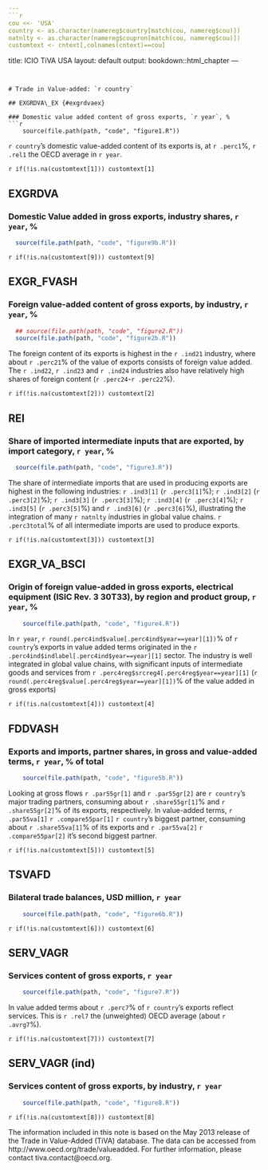 ---
```{r preamble, echo = FALSE}
cou <<- 'USA'
country <- as.character(namereg$country[match(cou, namereg$cou)])
natnlty <- as.character(namereg$coupron[match(cou, namereg$cou)])
customtext <- cntext[,colnames(cntext)==cou]
```
title: ICIO TiVA USA
layout: default
output: bookdown::html_chapter
---
	   
# Trade in Value-added: `r country`

## EXGRDVA\_EX {#exgrdvaex}

### Domestic value added content of gross exports, `r year`, %
```{r fig1, fig.path="figures/report_icio_tiva/USA/", fig.height=5, fig.width=10, echo=FALSE, message=FALSE}
	source(file.path(path, "code", "figure1.R"))
```

`r country`'s domestic value-added content of its exports is, at `r .perc1`%, `r .rel1` the OECD average in `r year`.

`r if(!is.na(customtext[1])) customtext[1]`

## EXGRDVA {#exgrdva}

### Domestic Value added in gross exports, industry shares, `r year`, %
```{r fig9, fig.path="figures/report_icio_tiva/USA/", fig.height=5, fig.width=10, echo=FALSE, message=FALSE}
  source(file.path(path, "code", "figure9b.R"))
```

`r if(!is.na(customtext[9])) customtext[9]`

## EXGR\_FVASH {#exgrfvash}

### Foreign value-added content of gross exports, by industry, `r year`, %
```{r fig2, fig.path="figures/report_icio_tiva/USA/", fig.height=5, fig.width=10, echo=FALSE, message=FALSE}
  ## source(file.path(path, "code", "figure2.R"))
  source(file.path(path, "code", "figure2b.R"))
```

The foreign content of its exports is highest in the `r .ind21` industry, where about `r .perc21`% of the value of exports consists of foreign value added.
The `r .ind22`, `r .ind23` and `r .ind24` industries also have relatively high shares of foreign content (`r .perc24`-`r .perc22`%).

`r if(!is.na(customtext[2])) customtext[2]`


## REI {#rei}

### Share of imported intermediate inputs that are exported, by import category, `r year`, %
```{r fig3, fig.path="figures/report_icio_tiva/USA/", fig.height=5, fig.width=10, echo=FALSE, message=FALSE}
  source(file.path(path, "code", "figure3.R"))
```
  
The share of intermediate imports that are used in producing exports are highest in the following industries:
`r .ind3[1]` (`r .perc3[1]`%);
`r .ind3[2]` (`r .perc3[2]`%);
`r .ind3[3]` (`r .perc3[3]`%);
`r .ind3[4]` (`r .perc3[4]`%);
`r .ind3[5]` (`r .perc3[5]`%) and
`r .ind3[6]` (`r .perc3[6]`%),
illustrating the integration of many `r natnlty` industries in global value chains.
`r .perc3total`% of all intermediate imports are used to produce exports.

`r if(!is.na(customtext[3])) customtext[3]`


## EXGR\_VA\_BSCI {#exgrvabsci}
### Origin of foreign value-added in gross exports, electrical equipment (ISIC Rev. 3 30T33), by region and product group, `r year`, %
```{r fig4, fig.path="figures/report_icio_tiva/USA/", fig.height=6, fig.width=10, echo=FALSE, message=FALSE}
	source(file.path(path, "code", "figure4.R"))
```

In `r year`,
`r round(.perc4ind$value[.perc4ind$year==year][1])`% of
`r country`'s exports in value added terms originated in the
`r .perc4ind$indlabel[.perc4ind$year==year][1]` sector. The industry is well integrated in global value chains, with significant inputs of intermediate goods and services from `r .perc4reg$srcreg4[.perc4reg$year==year][1]` (`r round(.perc4reg$value[.perc4reg$year==year][1])`% of the value added in gross exports)

`r if(!is.na(customtext[4])) customtext[4]`


## FDDVASH {#fddvash}

### Exports and imports, partner shares, in gross and value-added terms, `r year`, % of total
```{r fig5, fig.path="figures/report_icio_tiva/USA/", fig.height=4, fig.width=10, echo=FALSE, message=FALSE}
	source(file.path(path, "code", "figure5b.R"))
```

Looking at gross flows `r .par55gr[1]` and `r .par55gr[2]` are `r country`'s major trading partners, consuming about `r .share55gr[1]`% and `r .share55gr[2]`% of its exports, respectively.
In value-added terms, `r .par55va[1]` `r .compare55par[1]` `r country`'s biggest partner, consuming about `r .share55va[1]`% of its exports and `r .par55va[2]` `r .compare55par[2]` it's second biggest partner.

`r if(!is.na(customtext[5])) customtext[5]`

## TSVAFD {#tsvafd}

### Bilateral trade balances, USD million, `r year`
```{r fig6, fig.path="figures/report_icio_tiva/USA/", fig.height=4, fig.width=10, echo=FALSE, message=FALSE}
	source(file.path(path, "code", "figure6b.R"))
```

`r if(!is.na(customtext[6])) customtext[6]`

## SERV\_VAGR {#servvagr}

### Services content of gross exports, `r year`
```{r fig7, fig.path="figures/report_icio_tiva/USA/", fig.height=6, fig.width=10, echo=FALSE, message=FALSE}
	source(file.path(path, "code", "figure7.R"))
```
  
In value added terms about `r .perc7`% of `r country`'s exports reflect services.
This is `r .rel7` the (unweighted) OECD average (about `r .avrg7`%).

`r if(!is.na(customtext[7])) customtext[7]`

## SERV\_VAGR (ind) {#servvagrind}

### Services content of gross exports, by industry, `r year`
```{r fig8, fig.path="figures/report_icio_tiva/USA/", fig.height=5, fig.width=10, echo=FALSE, message=FALSE}
	source(file.path(path, "code", "figure8.R"))
```

`r if(!is.na(customtext[8])) customtext[8]`

The information included in this note is based on the May 2013 release of the Trade in Value-Added (TiVA) database. The data can be accessed from http://www.oecd.org/trade/valueadded. For further information, please contact tiva.contact@oecd.org.
